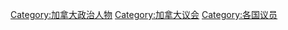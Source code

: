 [[Category:加拿大政治人物|Category:加拿大政治人物]]
[[Category:加拿大议会|Category:加拿大议会]]
[[Category:各国议员|Category:各国议员]]